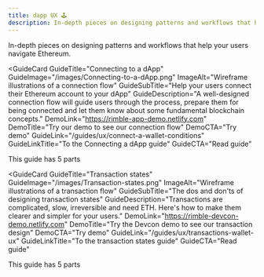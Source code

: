 ```yaml
---
title: dapp UX 🕹
description: In-depth pieces on designing patterns and workflows that help your users navigate Ethereum
---
```


In-depth pieces on designing patterns and workflows that help your users navigate Ethereum.


<GuideCard
  GuideTitle="Connecting to a dApp"
  GuideImage="/images/Connecting-to-a-dApp.png"
  ImageAlt="Wireframe illustrations of a connection flow"
  GuideSubTitle="Help your users connect their Ethereum account to your dApp"
  GuideDescription="A well-designed connection flow will guide users through the process, prepare them for being connected and let them know about some fundamental blockchain concepts."
  DemoLink="https://rimble-app-demo.netlify.com"
  DemoTitle="Try our demo to see our connection flow"
  DemoCTA="Try demo"
  GuideLink="/guides/ux/connect-a-wallet-conditions"
  GuideLinkTitle="To the Connecting a dApp guide"
  GuideCTA="Read guide"
>
  <Flex alignContent="center" mb={2} alignItems="center">
    <Icon name="Info" color="gray" size="16px" mr={2} />
    <Text fontSize="1" color="gray">
      This guide has 5 parts
    </Text>
  </Flex>
</GuideCard>

<GuideCard
  GuideTitle="Transaction states"
  GuideImage="/images/Transaction-states.png"
  ImageAlt="Wireframe illustrations of a transaction flow"
  GuideSubTitle="The dos and don'ts of designing transaction states"
  GuideDescription="Transactions are complicated, slow, irreversible and need ETH. Here's how to make them clearer and simpler for your users."
  DemoLink="https://rimble-devcon-demo.netlify.com"
  DemoTitle="Try the Devcon demo to see our transaction design"
  DemoCTA="Try demo"
  GuideLink="/guides/ux/transactions-wallet-ux"
  GuideLinkTitle="To the transaction states guide"
  GuideCTA="Read guide"
>
  <Flex alignContent="center" mb={2} alignItems="center">
    <Icon name="Info" color="gray" size="16px" mr={2} />
    <Text fontSize="1" color="gray">
      This guide has 5 parts
    </Text>
  </Flex>
</GuideCard>
